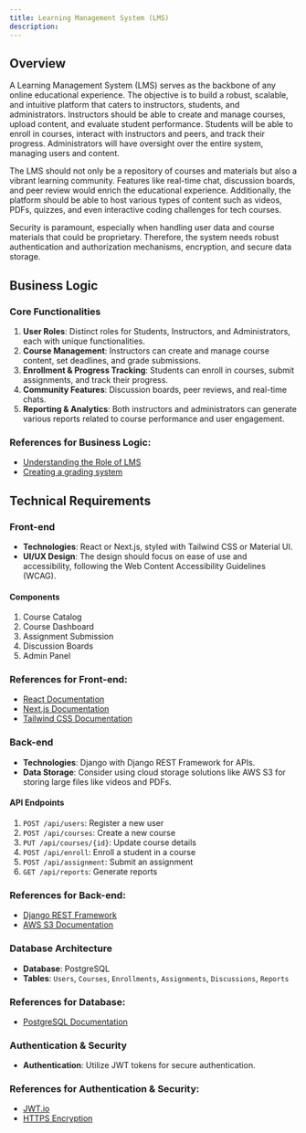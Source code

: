 ```yaml
---
title: Learning Management System (LMS)
description: 
---
```



## Overview

A Learning Management System (LMS) serves as the backbone of any online educational experience. The objective is to build a robust, scalable, and intuitive platform that caters to instructors, students, and administrators. Instructors should be able to create and manage courses, upload content, and evaluate student performance. Students will be able to enroll in courses, interact with instructors and peers, and track their progress. Administrators will have oversight over the entire system, managing users and content.

The LMS should not only be a repository of courses and materials but also a vibrant learning community. Features like real-time chat, discussion boards, and peer review would enrich the educational experience. Additionally, the platform should be able to host various types of content such as videos, PDFs, quizzes, and even interactive coding challenges for tech courses.

Security is paramount, especially when handling user data and course materials that could be proprietary. Therefore, the system needs robust authentication and authorization mechanisms, encryption, and secure data storage.

## Business Logic

### Core Functionalities

1. **User Roles**: Distinct roles for Students, Instructors, and Administrators, each with unique functionalities.
2. **Course Management**: Instructors can create and manage course content, set deadlines, and grade submissions.
3. **Enrollment & Progress Tracking**: Students can enroll in courses, submit assignments, and track their progress.
4. **Community Features**: Discussion boards, peer reviews, and real-time chats.
5. **Reporting & Analytics**: Both instructors and administrators can generate various reports related to course performance and user engagement.

### References for Business Logic:

- [Understanding the Role of LMS](https://www.shiftelearning.com/blog/bid/297719/10-key-features-of-a-learning-management-system-explained)
- [Creating a grading system](https://education.github.com/tools)

## Technical Requirements

### Front-end

- **Technologies**: React or Next.js, styled with Tailwind CSS or Material UI.
- **UI/UX Design**: The design should focus on ease of use and accessibility, following the Web Content Accessibility Guidelines (WCAG).

#### Components

1. Course Catalog
2. Course Dashboard
3. Assignment Submission
4. Discussion Boards
5. Admin Panel

### References for Front-end:

- [React Documentation](https://reactjs.org/docs/getting-started.html)
- [Next.js Documentation](https://nextjs.org/docs)
- [Tailwind CSS Documentation](https://tailwindcss.com/docs)

### Back-end

- **Technologies**: Django with Django REST Framework for APIs. 
- **Data Storage**: Consider using cloud storage solutions like AWS S3 for storing large files like videos and PDFs.

#### API Endpoints

1. `POST /api/users`: Register a new user
2. `POST /api/courses`: Create a new course
3. `PUT /api/courses/{id}`: Update course details
4. `POST /api/enroll`: Enroll a student in a course
5. `POST /api/assignment`: Submit an assignment
6. `GET /api/reports`: Generate reports

### References for Back-end:

- [Django REST Framework](https://www.django-rest-framework.org/)
- [AWS S3 Documentation](https://docs.aws.amazon.com/AmazonS3/latest/userguide/Welcome.html)

### Database Architecture

- **Database**: PostgreSQL
- **Tables**: `Users`, `Courses`, `Enrollments`, `Assignments`, `Discussions`, `Reports`

### References for Database:

- [PostgreSQL Documentation](https://www.postgresql.org/docs/)

### Authentication & Security

- **Authentication**: Utilize JWT tokens for secure authentication.

### References for Authentication & Security:

- [JWT.io](https://jwt.io/)
- [HTTPS Encryption](https://developer.mozilla.org/en-US/docs/Web/HTTP/Headers/Strict-Transport-Security)

